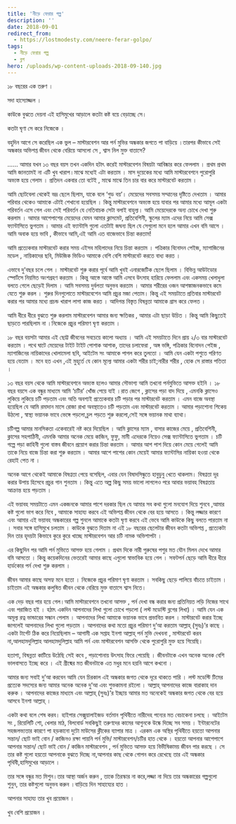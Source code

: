 ```yaml
---
title: 'নীড়ে ফেরার গল্প'
description: ''
date: 2018-09-01
redirect_from:
  - https://lostmodesty.com/neere-ferar-golpo/
tags:
  - নীড়ে ফেরার গল্প
  - ব্লগ
hero: /uploads/wp-content-uploads-2018-09-140.jpg
---
```


১৮ বছরের এক তরুণ ।

সদা হাস্যোজ্জল ।

কাউকে বুঝতে দেয়না এই হাসিমুখের আড়ালে কতটা কষ্ট বয়ে বেড়াচ্ছে সে।

কতটা ঘৃণা সে করে নিজেকে ।

বহুদিন আগে সে করেছিল এক ভুল – মাস্টারবেশন আর পর্ন মুভির অন্ধকার জগতে পা বাড়িয়ে ।তারপর কীভাবে সেই অন্ধকার অভিশপ্ত জীবন থেকে বেরিয়ে আসলো সে , শ্বাস নিল মুক্ত বাতাসে?

...... আমার যখন ১৩ বছর বয়স তখন একদিন হটাৎ করেই মাস্টারবেশন বিষয়টা আবিষ্কার করে ফেললাম । প্রথম প্রথম আমি জানতামই না এটি খুব খারাপ।মাঝে মধ্যেই এটা করতাম । মাস দুয়েকের মধ্যে আমি মাস্টারবেশনে পুরোপুরি অভ্যস্ত হয়ে গেলাম । প্রতিদন একবার তো বটেই , মাঝে মাঝে তিন চার বার করে মাস্টারবেট করতাম ।

আমি ছোটবেলা থেকেই ভদ্র ছেলে ছিলাম, যাকে বলে ‘গুড বয়’। মেয়েদের সবসময় সম্মানের দৃষ্টিতে দেখতাম । আমার পরিবার থেকেও আমাকে এটাই শেখানো হয়েছিল । কিন্তু মাস্টারবেশনে অভ্যস্ত হয়ে যাবার পর আমার মধ্যে আমূল একটা পরিবর্তন এসে গেল এবং সেই পরিবর্তন যে নেতিবাচক সেটা বলাই বাহুল্য। আমি মেয়েদেরকে অন্য চোখে দেখা শুরু করলাম । আমার আশেপাশের মেয়েদের যেমন আমার ক্লাসমেট, প্রতিবেশিনী, স্কুলের ম্যাম এদের নিয়ে আমি সেক্স ফ্যান্টাসিতে ভুগতাম । আমার এই ফ্যান্টাসি গুলো এতটাই জঘন্য ছিল যে সেগুলো মনে হলে আমার এখন বমি আসে ।আমি অবাক হয়ে ভাবি , কীভাবে আমি,এই আমি এত বাজেভাবে চিন্তা করতাম!

আমি প্রত্যেকবার মাস্টারবেট করার সময় এইসব মহিলাদের নিয়ে চিন্তা করতাম । পত্রিকার বিনোদন পেইজ, ম্যাগাজিনের মডেল , নায়িকাদের ছবি, মিউজিক ভিডিও আমাকে বেশি বেশি মাস্টারবেট করতে বাধ্য করত ।

এভাবে দু’বছর চলে গেল । মাস্টারবেট শুরু করার পূর্বে আমি খুবই এনারজেটিক ছেলে ছিলাম । বিভিন্ন আউটডোর স্পোর্টসে নিয়মিত অংশগ্রহণ করতাম । কিন্তু আস্তে আস্তে আমি এসবে উৎসাহ হারিয়ে ফেললাম এবং একসময় খেলাধুলা বলতে গেলে ছেড়েই দিলাম । আমি সবসময় দুর্বলতা অনুভব করতাম । আমার শরীরের ওজন আশঙ্কাজনকভাবে কমে যেতে শুরু করল । শুরুর দিনগুলোতে মাস্টারবেশেন আমি প্রচুর মজা পেতাম। কিন্তু এই সময়টাতে প্রতিবার মাস্টারবেট করার পর আমার মধ্যে প্রচন্ড খারাপ লাগা কাজ করত । আদিগন্ত বিস্তৃত বিষন্নতা আমাকে গ্রাস করে ফেলত ।

আমি ধীরে ধীরে বুঝতে শুরু করলাম মাস্টারবেশন আমার জন্য ক্ষতিকর , আমার এটা ছাড়া উচিত । কিন্তু আমি কিছুতেই ছাড়তে পারছিলাম না ।নিজেকে প্রচুর পরিমাণ ঘৃণা করতাম ।

১৮ বছর বয়সটা আমার এই ছোট্ট জীবনের সবচেয়ে কালো অধ্যায় । আমি এই সময়টাতে দিনে প্রায় ২/৩ বার মাস্টারবেট করতাম । পথে ঘাটে মেয়েদের টাইট টাইট পোশাক আশাক, তাদের চলাফেরা , অঙ্গ ভঙ্গি, পত্রিকার বিনোদন পেইজ , ম্যাগাজিনের নায়িকাদের খোলামেলা ছবি, আইটেম সং আমাকে পাগল করে তুলতো । আমি যেন একটা পশুতে পরিণত হয়ে যেতাম । মনে হত এখন ,এই মুহূর্তে যে কোন মূল্যে আমার একটা শরীর চাই;নারীর শরীর , হোক সে রাস্তার পতিতা ।

১৩ বছর বয়স থেকে আমি মাস্টারবেশনে অভ্যস্ত হলেও আমার সৌভাগ্য আমি তখনো পর্নমুভিতে আসক্ত হইনি । ১৮ বছর বয়সে এক বন্ধুর মাধ্যমে আমি ‘চটির’ খোঁজ পেয়ে যাই ।রাত জেগে , ক্লাসের পড়া বাদ দিয়ে , এমনকি ক্লাসেও লুকিয়ে লুকিয়ে চটি পড়তাম এবং অতি অবশ্যই প্রত্যেকবার চটি পড়ার পর মাস্টারবেট করতাম । এমন বাজে অবস্থা হয়েছিল যে আমি রমাদান মাসে রোজা রাখা অবস্থাতেও চটি পড়তাম এবং মাস্টারবেট করতাম । আমার পড়াশোনা শিকেয় উঠলো , স্বাস্থ্য ভয়ানক ভাবে ভেঙ্গে পড়লো,চুল পড়তে শুরু করলো,সেই সঙ্গে ভয়ানক মাথা ব্যাথা।

চটিগল্প আমার মানসিকতা একেবারেই নষ্ট করে দিয়েছিল । আমি ক্লাসের ম্যাম , বাসার কাজের মেয়ে , প্রতিবেশিনী, ক্লাসের সহপাঠিনী, এমনকি আমার অনেক মেয়ে কাজিন, ফুফু, মামী এদেরকে নিয়েও সেক্স ফ্যান্টাসিতে ভুগতাম । চটি গল্পে পড়া কাহিনী গুলো বাস্তব জীবনে প্রয়োগ করার চিন্তা করতাম । আমার আশ পাশ দিয়ে কোন মেয়ে গেলেই আমি তাকে নিয়ে বাজে চিন্তা করা শুরু করতাম । আমার আশে পাশের কোন মেয়েই আমার ফ্যান্টাসির নায়িকা হওয়া থেকে রেহাই পেত না ।

অনেক আগে থেকেই আমাকে বিষণ্নতা পেয়ে বসেছিল, এবার যেন বিষাদসিন্ধুতে হাবুডুবু খেতে থাকলাম। বিষণ্নতা দূর করার উপায় হিসেবে প্রচুর গান শুনতাম । কিন্তু এতে অল্প কিছু সময় ভালো লাগলেও পরে আবার ভয়াবহ বিষণ্নতায় আক্রান্ত হয়ে পড়তাম ।

এই ভয়াবহ সময়টাতে এমন একজনকে আমার পাশে দরকার ছিল যে আমার সব কথা গুলো মনযোগ দিয়ে শুনবে ,আমার কষ্ট গুলো ভাগ করে নিবে , আমাকে সাহায্য করবে এই অভিশপ্ত জীবন থেকে বের হয়ে আসতে । কিন্তু লজ্জার কারণে এবং আমার এই ভয়াবহ অন্ধকারের গল্প শুনলে আমাকে কতটা ঘৃণা করবে এই ভেবে আমি কাউকে কিছু বলতে পারতাম না । সবার সঙ্গে হাসিমুখে চলতাম । কাউকে বুঝতে দিতাম না এই ১৮ বছরের ছেলেটার জীবন কতটা অভিশপ্ত , প্রত্যেকটা দিন তার হৃদয়টা কিভাবে কুরে কুরে খাচ্ছে মাস্টারবেশন আর চটি নামক অভিশাপটা ।

এর কিছুদিন পর আমি পর্ন মুভিতে আসক্ত হয়ে গেলাম । প্রথম দিকে নারী পুরুষের পশুর মত যৌন মিলন দেখে আমার বমি আসতো । কিন্তু কয়েকদিনের ভেতরেই আমার কাছে এগুলো স্বাভাবিক হয়ে গেল । সফটপর্ন ছেড়ে আমি ধীরে ধীরে হার্ডকোর পর্ন দেখা শুরু করলাম ।

জীবন আমার কাছে অসহ্য মনে হতো । নিজেকে প্রচুর পরিমাণ ঘৃণা করতাম । সবকিছু ছেড়ে পালিয়ে বাঁচতে চাইতাম । চাইতাম এই অন্ধকার কলুষিত জীবন থেকে বেরিয়ে মুক্ত বাতাসে শ্বাস নিতে।

এক দেড় বছর পার হয়ে গেল।আমি মাস্টারবেশনে তখনো আসক্ত , পর্ন দেখা বন্ধ করার জন্য প্রতিনিয়ত লড়ি নিজের সাথে এবং পরাজিত হই । হঠাৎ একদিন আপনাদের লিখা গুলো চোখে পড়লো ( লস্ট মডেস্টি ব্লগের লিখা) । আমি যেন এক অমূল্য রত্ন ভান্ডারের সন্ধান পেলাম । আপনাদের লিখা আমাকে ভয়ানক ভাবে প্রভাবিত করল । মাস্টারবেট করার ইচ্ছে জাগলেই আপনাদের লিখা গুলো পড়তাম । আপনাদের কথা মতো প্রচুর পরিমাণ দু’আ করতাম আল্লাহ্‌ (সুবঃ)’র কাছে । একটা টার্গেট ঠিক করে নিয়েছিলাম – আগামী এক সপ্তাহ ইনশা আল্লাহ্‌ পর্ন মুভি দেখবনা , মাস্টারবেট করব না,আলহামদুলিল্লাহ আলহামদুলিল্লাহ আমি পর্ন এবং মাস্টারবেশন আসক্তি থেকে পুরোপুরি মুক্ত হয়ে গিয়েছি।

হতাশা, বিষন্নতা কাটিয়ে উঠেছি সেই কবে , পড়াশোনায় উৎসাহ ফিরে পেয়েছি । জীবনটাকে এখন অনেক অনেক বেশি ভালবাসতে ইচ্ছে করে । এই গ্রীষ্মের মত জীবনটাকে এত মধুর মনে হয়নি আগে কখনো ।

আমার জন্য সবাই দু’আ করবেন আমি যেন চিরকাল এই অন্ধকার জগত থেকে দূরে থাকতে পারি । লস্ট মডেস্টি টিমের প্রত্যেক সদস্যের জন্য আমার অনেক অনেক দু’আ এবং শুভকামনা রইলো । আল্লাহ্‌ আপনাদের কাজে বারাকাহ দান করুক । আপনাদের কাজের মাধ্যমে এবং আল্লাহ্‌ (সুবঃ)’র ইচ্ছায় আমার মত অনেকেই অন্ধকার জগত থেকে বের হয়ে আসবে ইনশা আল্লাহ্‌ ।

একটা কথা বলে শেষ করব। হাইপার সেক্সুয়ালাইজড বর্তমান পৃথিবীতে নারীদেহ পন্যের মত বেচাকেনা চলছে । আইটেম সং , রিয়েলিটি শো, খেলার মাঠ, বিলবোর্ড সবকিছুই তরুণদের কামের আগুনকে উষ্কে দিচ্ছে সব সময় । ইন্টারনেটের সহজলভ্যতার কারণে পা হড়কানো দুটো মাউসের ক্লীকের ব্যাপার মাত্র । এরকম এক অস্থির পৃথিবীতে হয়তো আপনার সন্তান/ ছোট ভাই বোন / কাজিনও রক্ষা পায়নি পর্ন মুভি/ মাস্টারবেশন/চটির হাত থেকে । হয়তো আপনার আশেপাশে আপনার সন্তান/ ছোট ভাই বোন / কাজিন মাস্টারবেশন , পর্ন মুভিতে আসক্ত হয়ে বিভীষিকাময় জীবন পার করছে । সে তার কষ্ট গুলো হয়তো আপনাকে বুঝতে দিচ্ছে না,আপনার কাছ থেকে গোপন করে রেখেছে তার এই অন্ধকার পৃথিবী,হাসিমুখের আড়ালে ।

তার সঙ্গে বন্ধুর মত মিশুন।তার আস্থা অর্জন করুন , তাকে তিরস্কার না করে,লজ্জা না দিয়ে তার অন্ধকারের গল্পগুলো শুনুন, তার কষ্টগুলো অনুভব করুন ।বাড়িয়ে দিন সাহায্যের হাত ।

আপনার সাহায্য তার খুব প্রয়োজন ।

খুব বেশি প্রয়োজন ।
